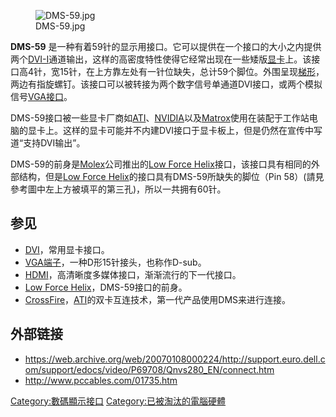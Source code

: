 {{NoteTA|G1=IT}}
[[File:DMS-59.jpg|right]]

'''DMS-59''' 是一种有着59针的显示用接口。它可以提供在一个接口的大小之内提供两个[[DVI|DVI-I]]通道输出，这样的高密度特性使得它经常出现在一些矮版[[显卡|显卡]]上。该接口高4针，宽15针，在上方靠左处有一针位缺失，总计59个脚位。外围呈现[[梯形|梯形]]，两边有指旋螺钉。该接口可以被转接为两个数字信号单通道DVI接口，或两个模拟信号[[视频图形阵列|VGA接口]]。

DMS-59接口被一些显卡厂商如[[ATI|ATI]]、[[NVIDIA|NVIDIA]]以及[[Matrox|Matrox]]使用在装配于工作站电脑的显卡上。这样的显卡可能并不内建DVI接口于显卡板上，但是仍然在宣传中写道“支持DVI输出”。

DMS-59的前身是[[Molex|Molex]]公司推出的[[Low_Force_Helix|Low Force Helix]]接口，该接口具有相同的外部结构，但是[[Low_Force_Helix|Low Force Helix]]的接口具有DMS-59所缺失的脚位（Pin 58）(請見參考圖中左上方被填平的第三孔)，所以一共拥有60针。

== 参见 ==
*[[DVI|DVI]]，常用显卡接口。
*[[VGA端子|VGA端子]]，一种D形15针接头，也称作D-sub。
*[[HDMI|HDMI]]，高清晰度多媒体接口，渐渐流行的下一代接口。
*[[Low_Force_Helix|Low Force Helix]]，DMS-59接口的前身。
*[[AMD_CrossFireX|CrossFire]]，[[ATI|ATI]]的双卡互连技术，第一代产品使用DMS来进行连接。

== 外部链接 ==
* https://web.archive.org/web/20070108000224/http://support.euro.dell.com/support/edocs/video/P69708/Qnvs280_EN/connect.htm
* http://www.pccables.com/01735.htm{{Wayback|url=http://www.pccables.com/01735.htm |date=20070817131719 }}

{{常見視訊端子}}

[[Category:數碼顯示接口|Category:數碼顯示接口]]
[[Category:已被淘汰的電腦硬體|Category:已被淘汰的電腦硬體]]